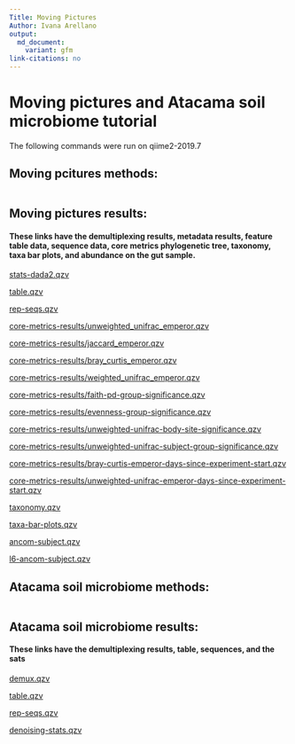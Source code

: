 ```yaml
---
Title: Moving Pictures
Author: Ivana Arellano
output:
  md_document:
    variant: gfm
link-citations: no
---
```

# Moving pictures and Atacama soil microbiome tutorial

The following commands were run on qiime2-2019.7

## Moving pcitures methods:

```R
```

## Moving pictures results:

#### These links have the demultiplexing results, metadata results, feature table data, sequence data, core metrics phylogenetic tree, taxonomy, taxa bar plots, and abundance on the gut sample. 


[stats-dada2.qzv](https://view.qiime2.org/visualization/?type=html&src=https%3A%2F%2Fdocs.qiime2.org%2F2019.7%2Fdata%2Ftutorials%2Fmoving-pictures%2Fstats-dada2.qzv)

[table.qzv](https://view.qiime2.org/visualization/?type=html&src=https%3A%2F%2Fdocs.qiime2.org%2F2019.7%2Fdata%2Ftutorials%2Fmoving-pictures%2Ftable.qzv)

[rep-seqs.qzv](https://view.qiime2.org/visualization/?type=html&src=https%3A%2F%2Fdocs.qiime2.org%2F2019.7%2Fdata%2Ftutorials%2Fmoving-pictures%2Frep-seqs.qzv)

[core-metrics-results/unweighted_unifrac_emperor.qzv](https://view.qiime2.org/visualization/?type=html&src=https%3A%2F%2Fdocs.qiime2.org%2F2019.7%2Fdata%2Ftutorials%2Fmoving-pictures%2Fcore-metrics-results%2Funweighted_unifrac_emperor.qzv)

[core-metrics-results/jaccard_emperor.qzv](core-metrics-results/jaccard_emperor.qzv)

[core-metrics-results/bray_curtis_emperor.qzv](https://view.qiime2.org/visualization/?type=html&src=https%3A%2F%2Fdocs.qiime2.org%2F2019.7%2Fdata%2Ftutorials%2Fmoving-pictures%2Fcore-metrics-results%2Fbray_curtis_emperor.qzv)

[core-metrics-results/weighted_unifrac_emperor.qzv](https://view.qiime2.org/visualization/?type=html&src=https%3A%2F%2Fdocs.qiime2.org%2F2019.7%2Fdata%2Ftutorials%2Fmoving-pictures%2Fcore-metrics-results%2Fweighted_unifrac_emperor.qzv)

[core-metrics-results/faith-pd-group-significance.qzv](https://view.qiime2.org/visualization/?type=html&src=https%3A%2F%2Fdocs.qiime2.org%2F2019.7%2Fdata%2Ftutorials%2Fmoving-pictures%2Fcore-metrics-results%2Ffaith-pd-group-significance.qzv)

[core-metrics-results/evenness-group-significance.qzv](https://view.qiime2.org/visualization/?type=html&src=https%3A%2F%2Fdocs.qiime2.org%2F2019.7%2Fdata%2Ftutorials%2Fmoving-pictures%2Fcore-metrics-results%2Fevenness-group-significance.qzv)

[core-metrics-results/unweighted-unifrac-body-site-significance.qzv](https://view.qiime2.org/visualization/?type=html&src=https%3A%2F%2Fdocs.qiime2.org%2F2019.7%2Fdata%2Ftutorials%2Fmoving-pictures%2Fcore-metrics-results%2Funweighted-unifrac-body-site-significance.qzv)

[core-metrics-results/unweighted-unifrac-subject-group-significance.qzv](https://view.qiime2.org/visualization/?type=html&src=https%3A%2F%2Fdocs.qiime2.org%2F2019.7%2Fdata%2Ftutorials%2Fmoving-pictures%2Fcore-metrics-results%2Funweighted-unifrac-subject-group-significance.qzv)

[core-metrics-results/bray-curtis-emperor-days-since-experiment-start.qzv](https://view.qiime2.org/visualization/?type=html&src=https%3A%2F%2Fdocs.qiime2.org%2F2019.7%2Fdata%2Ftutorials%2Fmoving-pictures%2Fcore-metrics-results%2Fbray-curtis-emperor-days-since-experiment-start.qzv)

[core-metrics-results/unweighted-unifrac-emperor-days-since-experiment-start.qzv](https://view.qiime2.org/visualization/?type=html&src=https%3A%2F%2Fdocs.qiime2.org%2F2019.7%2Fdata%2Ftutorials%2Fmoving-pictures%2Fcore-metrics-results%2Funweighted-unifrac-emperor-days-since-experiment-start.qzv)

[taxonomy.qzv](https://view.qiime2.org/visualization/?type=html&src=https%3A%2F%2Fdocs.qiime2.org%2F2019.7%2Fdata%2Ftutorials%2Fmoving-pictures%2Ftaxonomy.qzv)

[taxa-bar-plots.qzv](https://view.qiime2.org/visualization/?type=html&src=https%3A%2F%2Fdocs.qiime2.org%2F2019.7%2Fdata%2Ftutorials%2Fmoving-pictures%2Ftaxa-bar-plots.qzv)

[ancom-subject.qzv](https://view.qiime2.org/visualization/?type=html&src=https%3A%2F%2Fdocs.qiime2.org%2F2019.7%2Fdata%2Ftutorials%2Fmoving-pictures%2Fancom-subject.qzv)

[l6-ancom-subject.qzv](https://view.qiime2.org/visualization/?type=html&src=https%3A%2F%2Fdocs.qiime2.org%2F2019.7%2Fdata%2Ftutorials%2Fmoving-pictures%2Fl6-ancom-subject.qzv)

## Atacama soil microbiome methods:

```R
```

## Atacama soil microbiome results:

#### These links have the demultiplexing results, table, sequences, and the sats

[demux.qzv](https://view.qiime2.org/visualization/?type=html&src=https%3A%2F%2Fdocs.qiime2.org%2F2019.7%2Fdata%2Ftutorials%2Fatacama-soils%2Fdemux.qzv)

[table.qzv](https://docs.qiime2.org/2019.7/tutorials/atacama-soils/)

[rep-seqs.qzv](https://view.qiime2.org/visualization/?type=html&src=https%3A%2F%2Fdocs.qiime2.org%2F2019.7%2Fdata%2Ftutorials%2Fatacama-soils%2Frep-seqs.qzv)

[denoising-stats.qzv](https://view.qiime2.org/visualization/?type=html&src=https%3A%2F%2Fdocs.qiime2.org%2F2019.7%2Fdata%2Ftutorials%2Fatacama-soils%2Fdenoising-stats.qzv)


